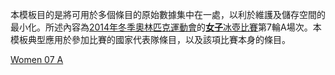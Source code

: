 <noinclude>
本模板目的是將可用於多個條目的原始數據集中在一處，以利於維護及儲存空間的最小化。所述內容為[[2014年冬季奧林匹克運動會]]的[[2014年冬季奧林匹克運動會女子冰壺比賽|'''女子'''冰壺比賽]]第7輪A場次。本模板典型應用於參加比賽的國家代表隊條目，以及該項比賽本身的條目。
</noinclude>{{Curlingbox
| sheet = A {{v|2014 Winter Olympics women's curling draw 7 sheet A}}
| team1 = {{flagIOC|KOR|2014年冬季}}（[[金智善]]）
|0|0|2|0|0|1|0|0|X|X| |3
| team2 = {{flagIOC|CHN|2014年冬季}}（[[王冰玉]]）{{X}}
|0|3|0|0|3|0|3|2|X|X| |11
}}<noinclude>
{{2014 Winter Olympics curling convenience template navbox}}
[[Category:2014年冬季奧林匹克運動會冰壺比賽模板|Women 07 A]]
</noinclude>